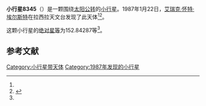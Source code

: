 {{Infobox planet
| bgcolour = #FFFFC0
| name = 8345 Ulmerspatz
| symbol = 
| image = 
| caption = 
| discovery = yes
| discovery_ref = 
| discoverer = [[艾瑞克·怀特·埃尔斯特|艾瑞克·怀特·埃尔斯特]]
| discovery_site = [[拉西拉天文台|拉西拉天文台]] 
| discovered = 1987年1月22日
| designations = yes
| mp_name = 
| named_after = 
| alt_names = 1987 BO1/ 1968 YB / 1994 AU2
| mp_category = [[主带小行星|主带小行星]]
| orbit_ref = <ref name="a">[http://ssd.jpl.nasa.gov/sbdb.cgi?sstr=8345 8345 Ulmerspatz] {{Wayback|url=http://ssd.jpl.nasa.gov/sbdb.cgi?sstr=8345 |date=20201201054211 }}，小行星數據庫瀏覽器（JPL Small-Body Database Browser）－[[美国国家航空航天局|美国国家航空航天局]]喷气推进实验室</ref>
| epoch = 2456400.5 (2013年4月18日更新)
| aphelion = {{convert|2.8759166|AU|km|3|abbr=on|lk=out}}
| perihelion = {{convert|1.8009732|AU|km|3|abbr=on}}
| semimajor = {{convert|2.3384449|AU|km|3|abbr=on}}
| eccentricity = 0.2298415
| period = 1306.138182 [[日|日]]<br />3.58[[儒略年|儒略年]]
| avg_speed = 
| inclination = 23.39301
| asc_node = 277.32896
| mean_anomaly = 
| arg_peri = 152.84287
| satellites = 
| physical_characteristics = yes
| dimensions = 
| mass = 
| density = 
| surface_grav = 
| escape_velocity = 
| sidereal_day = 
| axial_tilt = 
| pole_ecliptic_lat = 
| pole_ecliptic_lon = 
| albedo = 
| temperatures= 
| temp_name1 = 
| mean_temp_1 = 
| max_temp_1 = 
| temp_name2 = 
| max_temp_2 = 
| spectral_type = 
| abs_magnitude = 152.84287
}}

'''小行星8345'''（{{lang-en|8345 Ulmerspatz}}）是一颗围绕[[太阳|太阳]][[公转|公转]]的[[小行星|小行星]]。1987年1月22日，[[艾瑞克·怀特·埃尔斯特|艾瑞克·怀特·埃尔斯特]]在拉西拉天文台发现了此天体<ref name="a" /><ref>{{cite news|title=小行星列表|url=http://cfa-www.harvard.edu/iau/lists/NumberedMPs.txt|accessdate=2013-07-08|newspaper=哈佛大学|archive-date=2008-05-17|archive-url=https://web.archive.org/web/20080517010638/http://cfa-www.harvard.edu/iau/lists/NumberedMPs.txt|dead-url=no}}</ref>。

这颗小行星的[[绝对星等|绝对星等]]为152.84287等<ref name="a" />。

==参考文献==
{{reflist}}
{{Minor Planet Number|[[小行星8344|小行星8344]]|[[小行星8346|小行星8346]]}}

{{小天体}}

[[Category:小行星带天体|Category:小行星带天体]]
[[Category:1987年发现的小行星|Category:1987年发现的小行星]]

{{asteroid-stub}}